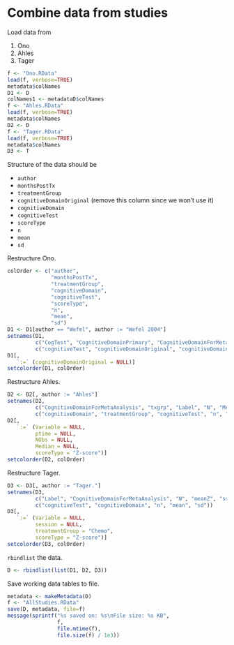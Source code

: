 # Combine data from studies

Load data from

1. Ono
1. Ahles
1. Tager

```r
f <- "Ono.RData"
load(f, verbose=TRUE)
metadata$colNames
D1 <- D
colNames1 <- metadataD$colNames
f <- "Ahles.RData"
load(f, verbose=TRUE)
metadata$colNames
D2 <- D
f <- "Tager.RData"
load(f, verbose=TRUE)
metadata$colNames
D3 <- T
```

Structure of the data should be

* `author`
* `monthsPostTx`
* `treatmentGroup`
* `cognitiveDomainOriginal` (remove this column since we won't use it)
* `cognitiveDomain`
* `cognitiveTest`
* `scoreType`
* `n`
* `mean`
* `sd`

Restructure Ono.

```r
colOrder <- c("author",
              "monthsPostTx",
              "treatmentGroup",
              "cognitiveDomain",
              "cognitiveTest",
              "scoreType",
              "n",
              "mean",
              "sd")
D1 <- D1[author == "Wefel", author := "Wefel 2004"]
setnames(D1,
         c("CogTest", "CognitiveDomainPrimary", "CognitiveDomainForMetaAnalysis", "ScoreTyp", "N"),
         c("cognitiveTest", "cognitiveDomainOriginal", "cognitiveDomain", "scoreType", "n"))
D1[,
   `:=` (cognitiveDomainOriginal = NULL)]
setcolorder(D1, colOrder)
```

Restructure Ahles.

```r
D2 <- D2[, author := "Ahles"]
setnames(D2,
         c("CognitiveDomainForMetaAnalysis", "txgrp", "Label", "N", "Mean", "StdDev"),
         c("cognitiveDomain", "treatmentGroup", "cognitiveTest", "n", "mean", "sd"))
D2[,
   `:=` (Variable = NULL,
         ptime = NULL,
         NObs = NULL,
         Median = NULL,
         scoreType = "Z-score")]
setcolorder(D2, colOrder)
```

Restructure Tager.

```r
D3 <- D3[, author := "Tager."]
setnames(D3,
         c("Label", "CognitiveDomainForMetaAnalysis", "N", "meanZ", "sdZ"),
         c("cognitiveTest", "cognitiveDomain", "n", "mean", "sd"))
D3[,
   `:=` (Variable = NULL,
         session = NULL,
         treatmentGroup = "Chemo",
         scoreType = "Z-score")]
setcolorder(D3, colOrder)
```

`rbindlist` the data.

```r
D <- rbindlist(list(D1, D2, D3))
```

Save working data tables to file.

```r
metadata <- makeMetadata(D)
f <- "AllStudies.RData"
save(D, metadata, file=f)
message(sprintf("%s saved on: %s\nFile size: %s KB", 
                f,
                file.mtime(f),
                file.size(f) / 1e3))
```

